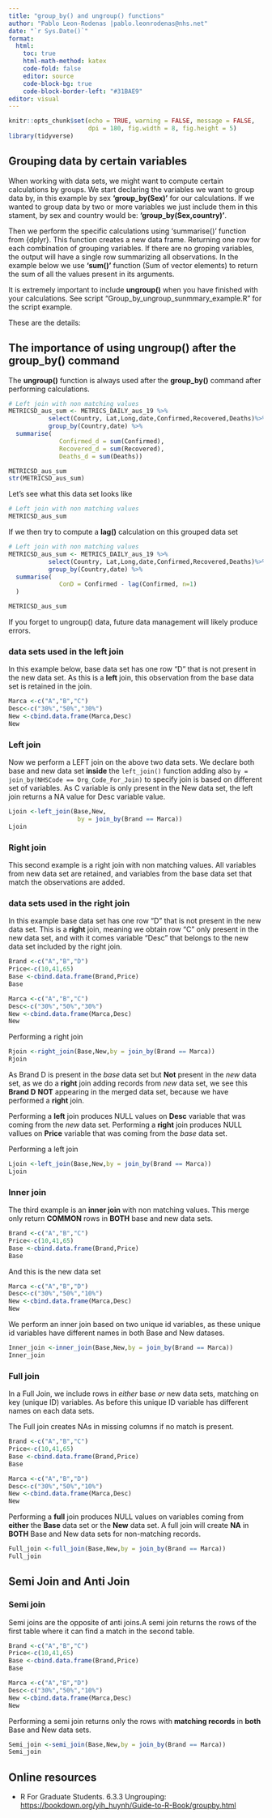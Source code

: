 ```yaml
---
title: "group_by() and ungroup() functions"
author: "Pablo Leon-Rodenas |pablo.leonrodenas@nhs.net"
date: "`r Sys.Date()`"
format: 
  html:
    toc: true
    html-math-method: katex
    code-fold: false
    editor: source
    code-block-bg: true
    code-block-border-left: "#31BAE9"
editor: visual
---
```


```r
knitr::opts_chunk$set(echo = TRUE, warning = FALSE, message = FALSE,
                      dpi = 180, fig.width = 8, fig.height = 5)
library(tidyverse)
```

## Grouping data by certain variables 

When working with data sets, we might want to compute certain calculations by groups. We start declaring the variables we want to group data by, in this example by sex **'group_by(Sex)'** for our calculations. If we wanted to group data by two or more variables we just include them in this stament, by sex and country would be: **'group_by(Sex,country)'**.

Then we perform the specific calculations using 'summarise()' function from {dplyr}. This function creates a new data frame. Returning one row for each combination of grouping variables. If there are no groping variables, the output will have a single row summarizing all observations. In the example below we use **'sum()'** function (Sum of vector elements) to return the sum of all the values present in its arguments.

It is extremely important to include **ungroup()** when you have finished with your calculations. See script "Group_by_ungroup_sunmmary_example.R" for the script example.

These are the details:

## The importance of using **ungroup()** after the group_by() command

The **ungroup()** function is always used after the **group_by()** command after performing calculations.

```r
# Left join with non matching values 
METRICSD_aus_sum <- METRICS_DAILY_aus_19 %>% 
           select(Country, Lat,Long,date,Confirmed,Recovered,Deaths)%>% 
           group_by(Country,date) %>%
  summarise(
              Confirmed_d = sum(Confirmed),
              Recovered_d = sum(Recovered),
              Deaths_d = sum(Deaths))

METRICSD_aus_sum
str(METRICSD_aus_sum)
```
Let's see what this data set looks like

```r
# Left join with non matching values 
METRICSD_aus_sum 
```

If we then try to compute a **lag()** calculation on this grouped data set

```r
# Left join with non matching values 
METRICSD_aus_sum <- METRICS_DAILY_aus_19 %>% 
           select(Country, Lat,Long,date,Confirmed,Recovered,Deaths)%>% 
           group_by(Country,date) %>%
  summarise(
              ConD = Confirmed - lag(Confirmed, n=1)
  )

METRICSD_aus_sum
```






If you forget to ungroup() data, future data management will likely produce errors.


### data sets used in the left join

In this example below, base data set has one row "D" that is not present in the new data set. As this is a **left** join, this observation from the base data set is retained in the join.



```r
Marca <-c("A","B","C")
Desc<-c("30%","50%","30%")
New <-cbind.data.frame(Marca,Desc)
New
```

### Left join

Now we perform a LEFT join on the above two data sets. We declare both base and new data set **inside** the `left_join()` function adding also `by = join_by(NHSCode == Org_Code_For_Join)` to specify join is based on different set of variables. As C variable is only present in the New data set, the left join returns a NA value for Desc variable value.

```r

Ljoin <-left_join(Base,New,
                   by = join_by(Brand == Marca))
Ljoin
```

### Right join

This second example is a right join with non matching values. All variables from new data set are retained, and variables from the base data set that match the observations are added.

### data sets used in the right join

In this example base data set has one row "D" that is not present in the new data set. This is a **right** join, meaning we obtain row "C" only present in the new data set, and with it comes variable "Desc" that belongs to the new data set included by the right join.

```r
Brand <-c("A","B","D")
Price<-c(10,41,65)
Base <-cbind.data.frame(Brand,Price)
Base
```

```r
Marca <-c("A","B","C")
Desc<-c("30%","50%","30%")
New <-cbind.data.frame(Marca,Desc)
New
```

Performing a right join

```r
Rjoin <-right_join(Base,New,by = join_by(Brand == Marca))
Rjoin
```

As Brand D is present in the *base* data set but **Not** present in the *new* data set, as we do a **right** join adding records from *new* data set, we see this **Brand D** **NOT** appearing in the merged data set, because we have performed a **right** join.

Performing a **left** join produces NULL values on **Desc** variable that was coming from the *new* data set. Performing a **right** join produces NULL vallues on **Price** variable that was coming from the *base* data set.

Performing a left join

```r
Ljoin <-left_join(Base,New,by = join_by(Brand == Marca))
Ljoin
```

### Inner join

The third example is an **inner join** with non matching values. This merge only return **COMMON** rows in **BOTH** base and new data sets.

```r
Brand <-c("A","B","C")
Price<-c(10,41,65)
Base <-cbind.data.frame(Brand,Price)
Base
```

And this is the new data set

```r
Marca <-c("A","B","D")
Desc<-c("30%","50%","10%")
New <-cbind.data.frame(Marca,Desc)
New
```

We perform an inner join based on two unique id variables, as these unique id variables have different names in both Base and New datases.

```r
Inner_join <-inner_join(Base,New,by = join_by(Brand == Marca))
Inner_join
```

### Full join

In a Full Join, we include rows in *either* base *or* new data sets, matching on key (unique ID) variables. As before this unique ID variable has different names on each data sets.

The Full join creates NAs in missing columns if no match is present.

```r
Brand <-c("A","B","C")
Price<-c(10,41,65)
Base <-cbind.data.frame(Brand,Price)
Base
```

```r
Marca <-c("A","B","D")
Desc<-c("30%","50%","10%")
New <-cbind.data.frame(Marca,Desc)
New
```

Performing a **full** join produces NULL values on variables coming from **either** the **Base** data set or the **New** data set. A full join will create **NA** in **BOTH** Base and New data sets for non-matching records.

```r
Full_join <-full_join(Base,New,by = join_by(Brand == Marca))
Full_join
```

## Semi Join and Anti Join

### Semi join

Semi joins are the opposite of anti joins.A semi join returns the rows of the first table where it can find a match in the second table.

```r
Brand <-c("A","B","C")
Price<-c(10,41,65)
Base <-cbind.data.frame(Brand,Price)
Base
```

```r
Marca <-c("A","B","D")
Desc<-c("30%","50%","10%")
New <-cbind.data.frame(Marca,Desc)
New
```

Performing a semi join returns only the rows with **matching records** in **both** Base and New data sets.

```r
Semi_join <-semi_join(Base,New,by = join_by(Brand == Marca))
Semi_join
```

## Online resources

-   R For Graduate Students. 6.3.3 Ungrouping:
<https://bookdown.org/yih_huynh/Guide-to-R-Book/groupby.html>

